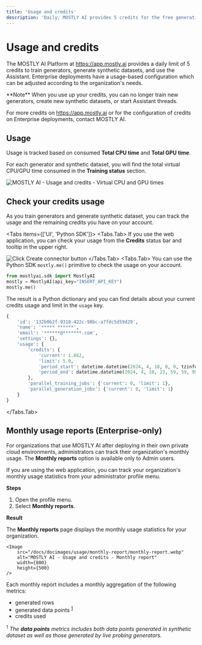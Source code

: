 ```yaml
---
title: 'Usage and credits'
description: 'Daily, MOSTLY AI provides 5 credits for the free generation of synthetic data points. 1 credits equals 1 million synthetic data points.'
---
```



# Usage and credits

The MOSTLY AI Platform at https://app.mostly.ai provides a daily limit of 5 credits to train generators, generate synthetic datasets, and use the Assistant. Enterprise deployments have a usage-based configuration which can be adjusted according to the organization's needs.

<CustomCallout>
**Note**
When you use up your credits, you can no longer train new generators, create new synthetic datasets, or start Assistant threads.

For more credits on https://app.mostly.ai or for the configuration of credits on Enterprise deployments, contact MOSTLY AI.
</CustomCallout>

## Usage

Usage is tracked based on consumed **Total CPU time** and **Total GPU time**.

For each generator and synthetic dataset, you will find the total virtual CPU/GPU time consumed in the **Training status** section.

<Image
    src="/docs/docimages/usage/g-virtual-cpu-gpu-times.webp"
    alt="MOSTLY AI - Usage and credits - Virtual CPU and GPU times"
    width={800}
    height={500}
/>


## Check your credits usage

As you train generators and generate synthetic dataset, you can track the usage and the remaining credits you have on your account.

<Tabs items={['UI', 'Python SDK']}>
<Tabs.Tab>
If you use the web application, you can check your usage from the **Credits** status bar and tooltip in the upper right.

<Image
    src="/docs/docimages/usage/usage-credits-dropdown.webp"
    alt="Click Create connector button"
    width={800}
    height={500}
/>
</Tabs.Tab>
<Tabs.Tab>
You can use the Python SDK `mostly.me()` primitive to check the usage on your account.
```python filename="python" copy
from mostlyai.sdk import MostlyAI
mostly = MostlyAI(api_key="INSERT_API_KEY")
mostly.me()
```
The result is a Python dictionary and you can find details about your current credits usage and limit in the `usage` key.

```python {6-11}
{
    'id': '132b0b2f-9310-422c-98bc-a7fdc5d59d29',
    'name': '***** ******',
    'email': '******@*******.com',
    'settings': {},
    'usage': {
        'credits': {
            'current': 1.662,
            'limit': 5.0,
            'period_start': datetime.datetime(2024, 4, 18, 0, 0, tzinfo=TzInfo(UTC)),
            'period_end': datetime.datetime(2024, 4, 18, 23, 59, 59, 999999, tzinfo=TzInfo(UTC))
        },
        'parallel_training_jobs': {'current': 0, 'limit': 1},
        'parallel_generation_jobs': {'current': 0, 'limit': 1}
    }
}
```
</Tabs.Tab>
</Tabs>

## Monthly usage reports (Enterprise-only)

For organizations that use MOSTLY AI after deploying in their own private cloud environments, administrators can track their organization's monthly usage. The **Monthly reports** option is available only to Admin users.

If you are using the web application, you can track your organization's monthly usage statistics from your administrator profile menu.

**Steps**

1. Open the profile menu.
2. Select **Monthly reports**.

**Result**

The **Monthly reports** page displays the monthly usage statistics for your organization.

    <Image
        src="/docs/docimages/usage/monthly-report/monthly-report.webp"
        alt="MOSTLY AI - Usage and credits - Monthly report"
        width={800}
        height={500}
    />

Each monthly report includes a monthly aggregation of the following metrics:

* generated rows
* generated data points <sup>[1](#^1)</sup>
* credits used

<sup><a name="^1">1</a></sup> _The **data points** metrics includes both data points generated in synthetic dataset as well as those generated by live probing generators._